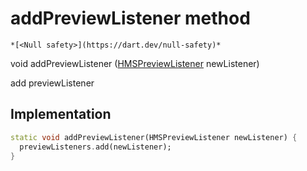 # addPreviewListener method

    *[<Null safety>](https://dart.dev/null-safety)*

void addPreviewListener
([HMSPreviewListener](../../model_hms_preview_listener/HMSPreviewListener-class) newListener)

<p>add previewListener</p>

## Implementation

```dart
static void addPreviewListener(HMSPreviewListener newListener) {
  previewListeners.add(newListener);
}
```
